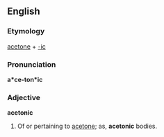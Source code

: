 ==English==

===Etymology===
[[acetone]] + [[-ic]]

===Pronunciation===
'''a*ce-ton*ic'''
{{rfap}}

===Adjective===
'''acetonic'''

# Of or pertaining to [[acetone]]; as, '''acetonic''' bodies.